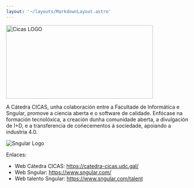```yaml
---
layout: '~/layouts/MarkdownLayout.astro'
---
```




<Image src={cicasLogo} alt="Cicas LOGO" height="200" width="400" style="box-shadow: none !important" />

A Cátedra CICAS, unha colaboración entre a Facultade de Informática e Sngular, promove a ciencia aberta e o software de calidade.
Enfócase na formación tecnolóxica, a creación dunha comunidade aberta, a divulgación de I+D,
e a transferencia de coñecementos á sociedade, apoiando a industria 4.0.

<Image src={sngularLogo} alt="Sngular Logo"  style="box-shadow: none !important"/>

Enlaces:

- Web Cátedra CICAS: https://catedra-cicas.udc.gal/
- Web Sngular: https://www.sngular.com/
- Web talento Sngular: https://www.sngular.com/talent
